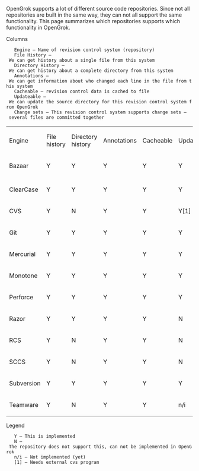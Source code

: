 OpenGrok supports a lot of different source code repositories. Since not all repositories are built in the same way, they can not all support the same functionality. This page summarizes which repositories supports which functionality in OpenGrok.

Columns

    Engine – Name of revision control system (repository)
    File History – We can get history about a single file from this system
    Directory History – We can get history about a complete directory from this system
    Annotations – We can get information about who changed each line in the file from this system
    Cacheable – revision control data is cached to file
    Updateable – We can update the source directory for this revision control system from OpenGrok
    Change sets – This revision control system supports change sets – several files are committed together

{|
|Engine
|File history
|Directory history
|Annotations
|Cacheable
|Updateable
|Change sets
|-
|Bazaar	
|Y
|Y
|Y
|Y
|Y
|n/i
|-
|-
|ClearCase
|Y
|Y
|Y
|Y
|Y
|n/i
|-
|CVS
|Y
|N
|Y
|Y
|Y[1]
|N
|-
|Git
|Y
|Y
|Y
|Y
|Y
|n/i
|-
|Mercurial
|Y
|Y
|Y
|Y
|Y
|n/i
|-
|Monotone
|Y
|Y
|Y
|Y
|Y
|n/i
|-
|Perforce
|Y
|Y
|Y
|Y
|Y
|n/i
|-
|Razor
|Y
|Y
|Y
|Y
|N
|N
|-
|RCS
|Y
|N
|Y
|Y
|N
|N
|-
|SCCS
|Y
|N
|Y
|Y
|N
|N
|-
|Subversion
|Y
|Y
|Y
|Y
|Y
|n/i
|-
|Teamware
|Y
|N
|Y
|Y
|n/i
|N
|}

Legend

    Y – This is implemented
    N – The repository does not support this, can not be implemented in OpenGrok
    n/i – Not implemented (yet)
    [1] – Needs external cvs program

